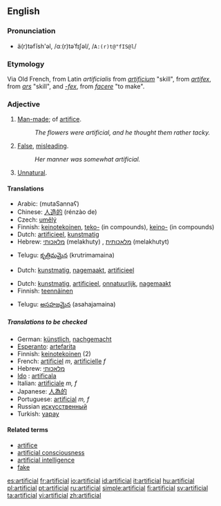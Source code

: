 ==English==

===Pronunciation===
*ä(r)təfĭsh'əl, /ɑː(r)təˈfɪʃəl/, /<tt>A:(r)t@"fIS@l</tt>/

===Etymology===
Via Old French, from Latin ''artificialis'' from ''[[artificium]]'' "skill", from ''[[artifex]]'', from ''[[ars]]'' "skill", and ''[[-fex]]'', from ''[[facere]]'' "to make".

===Adjective===
{{en-adj}}

# [[Man-made]]; of [[artifice]].
#:''The flowers were artificial, and he thought them rather tacky.''
# [[False]], [[misleading]].
#:''Her manner was somewhat artificial.''
# [[Unnatural]].

====Translations====
{{trans-top|man-made}}
*Arabic: {{ARchar|[[مُتَصَنَّع]]}} (mutaSannaʕ)
*Chinese: [[人造的]] (rénzào de)
*Czech: [[umělý]] {{m}}
*Finnish: [[keinotekoinen]], [[teko-]] (in compounds), [[keino-]] (in compounds)
*Dutch: [[artificieel]], [[kunstmatig]]
*Hebrew: [[מלאכותי]] (melakhuty) {{m}}, [[מלאכותית]] (melakhutyt) {{f}}
{{trans-mid}}
*Telugu: [[కృత్రిమమైన]] (krutrimamaina)
{{trans-bottom}}

{{trans-top|false, misleading}}
*Dutch: [[kunstmatig]], [[nagemaakt]], [[artificieel]]
{{trans-mid}}
{{trans-bottom}}

{{trans-top|unnatural}}
*Dutch: [[kunstmatig]], [[artificieel]], [[onnatuurlijk]], [[nagemaakt]]
*Finnish: [[teennäinen]]
{{trans-mid}}
*Telugu: [[అసహజమైన]] (asahajamaina)
{{trans-bottom}}

=====Translations to be checked=====
*German: [[künstlich]], [[nachgemacht]]
*[[Esperanto]]: [[artefarita]]
*Finnish: [[keinotekoinen]] (2)
*French: [[artificiel]] ''m'', [[artificielle]] ''f''
*Hebrew: [[מלאכותי]]
* [[Ido]] : [[artificala]]
*Italian: [[artificiale]] ''m, f''
*Japanese: [[人為的]]
*Portuguese: [[artificial]] ''m, f''
*Russian [[искусственный]]
*Turkish: [[yapay]]

====Related terms====
*[[artifice]]
*[[artificial consciousness]]
*[[artificial intelligence]]
*[[fake]]

[[es:artificial]]
[[fr:artificial]]
[[io:artificial]]
[[id:artificial]]
[[it:artificial]]
[[hu:artificial]]
[[pl:artificial]]
[[pt:artificial]]
[[ru:artificial]]
[[simple:artificial]]
[[fi:artificial]]
[[sv:artificial]]
[[ta:artificial]]
[[vi:artificial]]
[[zh:artificial]]